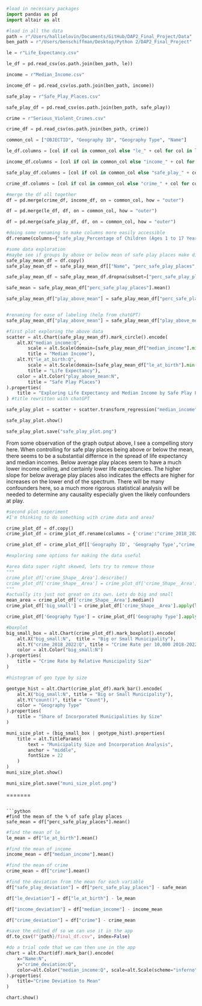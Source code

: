 ```python
#load in necessary packages
import pandas as pd
import altair as alt
```

```python
#load in all the data
path = r"/Users/hallielovin/Documents/GitHub/DAP2_Final_Project/Data"
ben_path = r"/Users/benschiffman/Desktop/Python 2/DAP2_Final_Project"

le = r"Life_Expectancy.csv"

le_df = pd.read_csv(os.path.join(ben_path, le))

income = r"Median_Income.csv"

income_df = pd.read_csv(os.path.join(ben_path, income))

safe_play = r"Safe_Play_Places.csv"

safe_play_df = pd.read_csv(os.path.join(ben_path, safe_play))

crime = r"Serious_Violent_Crimes.csv"

crime_df = pd.read_csv(os.path.join(ben_path, crime))
```

```python
common_col = ["OBJECTID", "Geography ID", "Geography Type", "Name"]

le_df.columns = [col if col in common_col else "le_" + col for col in le_df.columns]

income_df.columns = [col if col in common_col else "income_" + col for col in income_df.columns]

safe_play_df.columns = [col if col in common_col else "safe_play_" + col for col in safe_play_df.columns]

crime_df.columns = [col if col in common_col else "crime_" + col for col in crime_df.columns]
```

```python
#merge the df all together
df = pd.merge(crime_df, income_df, on = common_col, how = "outer")

df = pd.merge(le_df, df, on = common_col, how = "outer")

df = pd.merge(safe_play_df, df, on = common_col, how = "outer")

```

```python
#doing some renaming to make columns more easily accessible 
df.rename(columns={"safe_play_Percentage of Children (Ages 1 to 17 Years) With Easy Access to a Park, Playground, or Other Safe Place to Play": "perc_safe_play_places", "le_Life Expectancy at Birth ": "le_at_birth", "income_Median Household Income": "median_income","crime_Serious Violent Crimes (per 100,000 Population), 2018-2022": "crime"}, inplace=True)
```

```python
#some data exploration 
#maybe see if groups by above or below mean of safe play places make distinct groups in violent crime & life expectancy with income
safe_play_mean_df = df.copy()
safe_play_mean_df = safe_play_mean_df[["Name", "perc_safe_play_places",'le_at_birth', 'crime', 'median_income']]

safe_play_mean_df = safe_play_mean_df.dropna(subset=["perc_safe_play_places"])

safe_mean = safe_play_mean_df["perc_safe_play_places"].mean()

safe_play_mean_df["play_above_mean"] = safe_play_mean_df["perc_safe_play_places"].apply(lambda x: 1 if x > safe_mean else 0)


#renaming for ease of labeling (help from chatGPT)
safe_play_mean_df["play_above_mean"] = safe_play_mean_df["play_above_mean"].map({0: "Below Avg", 1: "Above Avg"})
```

```python
#first plot exploring the above data
scatter = alt.Chart(safe_play_mean_df).mark_circle().encode(
    alt.X("median_income:Q", 
        scale = alt.Scale(domain=[safe_play_mean_df["median_income"].min(), safe_play_mean_df["median_income"].max()]),
        title = "Median Income"),
    alt.Y("le_at_birth:Q", 
        scale = alt.Scale(domain=[safe_play_mean_df["le_at_birth"].min()-2, safe_play_mean_df["le_at_birth"].max()+2]),
        title = "Life Expectancy"),
    color = alt.Color("play_above_mean:N", 
        title = "Safe Play Places")
).properties(
    title = "Exploring Life Expectancy and Median Income by Safe Play Place Access"
) #title rewritten with chatGPT

safe_play_plot = scatter + scatter.transform_regression("median_income", "le_at_birth", groupby = ["play_above_mean"]).mark_line()

safe_play_plot.show()

safe_play_plot.save("safe_play_plot.png")
```

From some observation of the graph output above, I see a compelling story here. When controlling for safe play places being above or below the mean, there seems to be a substantial differnce in the spread of life expectancy and median incomes. Below average play places seem to have a much lower income ceiling, and certainly lower life expectancies. The higher slope for below average play places also indicates the effects are higher for increases on the lower end of the spectrum. There will be many confounders here, so a much more rigorous statistical analysis will be needed to determine any causality especially given the likely confounders at play. 

```python
#second plot experiment
#I'm thinking to do something with crime data and area?

crime_plot_df = df.copy()
crime_plot_df = crime_plot_df.rename(columns = {'crime':"crime_2018_2022"})

crime_plot_df = crime_plot_df[['Geography ID', 'Geography Type',"crime_2018_2022", 'perc_safe_play_places', 'median_income', 'crime_Shape__Area']]
```

```python
#exploring some options for making the data useful

#area data super right skewed, lets try to remove those
"""
crime_plot_df['crime_Shape__Area'].describe()
crime_plot_df['crime_Shape__Area'] = crime_plot_df['crime_Shape__Area'] <  3.103419e+08
"""
#actually its just not great on its own. Lets do big and small
mean_area = crime_plot_df['crime_Shape__Area'].median()
crime_plot_df['big_small'] = crime_plot_df['crime_Shape__Area'].apply(lambda x: "big" if x > mean_area else "small")

crime_plot_df['Geography Type'] = crime_plot_df['Geography Type'].apply(lambda x: "Unincorperated" if x == "Unincorporated Los Angeles County" else x)
```

```python
#boxplot
big_small_box = alt.Chart(crime_plot_df).mark_boxplot().encode(
    alt.X("big_small:N",  title = "Big or Small Municipality"),
    alt.Y("crime_2018_2022:Q", title = "Crime Rate per 10,000 2018-2022"),
    color = alt.Color("big_small:N")
).properties(
    title = "Crime Rate by Relative Municipality Size"
)

#histogram of geo type by size

geotype_hist = alt.Chart(crime_plot_df).mark_bar().encode(
    alt.X("big_small:N", title = "Big or Small Municipality"),
    alt.Y("count()", title = "Count"),
    color = "Geography Type"
).properties(
    title = "Share of Incorporated Municipalities by Size"
)

muni_size_plot = (big_small_box | geotype_hist).properties(
    title = alt.TitleParams(
        text = "Municipality Size and Incorporation Analysis",
        anchor = "middle",
        fontSize = 22
    )
)
muni_size_plot.show()

muni_size_plot.save("muni_size_plot.png")
```

=======
```

```python
#find the mean of the % of safe play places
safe_mean = df["perc_safe_play_places"].mean()
```

```python
#find the mean of le
le_mean = df["le_at_birth"].mean()
```

```python
#find the mean of income 
income_mean = df["median_income"].mean()
```

```python
#find the mean of crime 
crime_mean = df["crime"].mean()
```

```python
#find the deviation from the mean for each variable
df["safe_play_deviation"] = df["perc_safe_play_places"] - safe_mean

df["le_deviation"] = df["le_at_birth"] - le_mean

df["income_deviation"] = df["median_income"] - income_mean

df["crime_deviation"] = df["crime"] - crime_mean
```

```python
#save the edited df so we can use it in the app
df.to_csv(f"{path}/final_df.csv", index=False)
```


```python
#do a trial code that we can then use in the app
chart = alt.Chart(df).mark_bar().encode(
    x="Name:N",                  
    y="crime_deviation:Q",
    color=alt.Color("median_income:Q", scale=alt.Scale(scheme="inferno"))        
).properties(
    title="Crime Deviation to Mean"
)

chart.show()
```


